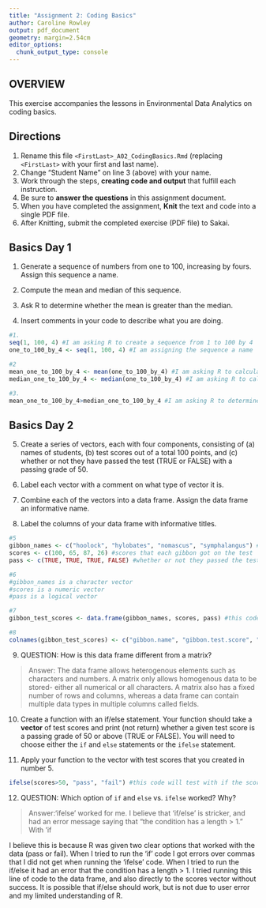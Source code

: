 ```yaml
---
title: "Assignment 2: Coding Basics"
author: Caroline Rowley
output: pdf_document
geometry: margin=2.54cm
editor_options: 
  chunk_output_type: console
---
```


## OVERVIEW

This exercise accompanies the lessons in Environmental Data Analytics on coding basics.

## Directions

1.  Rename this file `<FirstLast>_A02_CodingBasics.Rmd` (replacing `<FirstLast>` with your first and last name).
2.  Change "Student Name" on line 3 (above) with your name.
3.  Work through the steps, **creating code and output** that fulfill each instruction.
4.  Be sure to **answer the questions** in this assignment document.
5.  When you have completed the assignment, **Knit** the text and code into a single PDF file.
6.  After Knitting, submit the completed exercise (PDF file) to Sakai.

## Basics Day 1

1.  Generate a sequence of numbers from one to 100, increasing by fours. Assign this sequence a name.

2.  Compute the mean and median of this sequence.

3.  Ask R to determine whether the mean is greater than the median.

4.  Insert comments in your code to describe what you are doing.

```r
#1. 
seq(1, 100, 4) #I am asking R to create a sequence from 1 to 100 by 4
one_to_100_by_4 <- seq(1, 100, 4) #I am assigning the sequence a name

#2
mean_one_to_100_by_4 <- mean(one_to_100_by_4) #I am asking R to calculate the mean of the data set, and also assigning the mean the name mean_one_to_100_by_4
median_one_to_100_by_4 <- median(one_to_100_by_4) #I am asking R to calculate the median of the data set, and also assigning the median the name median_one_to_100_by_4

#3. 
mean_one_to_100_by_4>median_one_to_100_by_4 #I am asking R to determine if the mean is greater than the median


```

## Basics Day 2

5.  Create a series of vectors, each with four components, consisting of (a) names of students, (b) test scores out of a total 100 points, and (c) whether or not they have passed the test (TRUE or FALSE) with a passing grade of 50.

6.  Label each vector with a comment on what type of vector it is.

7.  Combine each of the vectors into a data frame. Assign the data frame an informative name.

8.  Label the columns of your data frame with informative titles.

```r
#5
gibbon_names <- c("hoolock", "hylobates", "nomascus", "symphalangus") #the names of the students, each representing their genus of gibbon, this is character
scores <- c(100, 65, 87, 26) #scores that each gibbon got on the test
pass <- c(TRUE, TRUE, TRUE, FALSE) #whether or not they passed the test (received a score greater than 50)

#6
#gibbon_names is a character vector
#scores is a numeric vector
#pass is a logical vector

#7
gibbon_test_scores <- data.frame(gibbon_names, scores, pass) #this code creates a data frame, using the vectors as columns in the order listed

#8
colnames(gibbon_test_scores) <- c("gibbon.name", "gibbon.test.score", "gibbon.pass.fail" )
```

9.  QUESTION: How is this data frame different from a matrix?

> Answer: The data frame allows heterogenous elements such as characters and numbers. A matrix only allows homogenous data to be stored- either all numerical or all characters. A matrix also has a fixed number of rows and columns, whereas a data frame can contain multiple data types in multiple columns called fields.

10. Create a function with an if/else statement. Your function should take a **vector** of test scores and print (not return) whether a given test score is a passing grade of 50 or above (TRUE or FALSE). You will need to choose either the `if` and `else` statements or the `ifelse` statement. 

11. Apply your function to the vector with test scores that you created in number 5.

```r
ifelse(scores>50, "pass", "fail") #this code will test with if the scores in the vector are passing (greater than 50).

```

12. QUESTION: Which option of `if` and `else` vs. `ifelse` worked? Why?

> Answer:'ifelse' worked for me. I believe that 'if/else' is stricker, and had an error message saying that "the condition has a length > 1." With 'if

I believe this is because R was given two clear options that worked with the data (pass or fail). When I tried to run the 'if' code I got errors over commas that I did not get when running the 'ifelse' code. When I tried to run the if/else  it had an error that the condition has a length > 1. I tried running this line of code to the data frame, and also directly to the scores vector without success. It is possible that if/else should work, but is not due to user error and my limited understanding of R.
